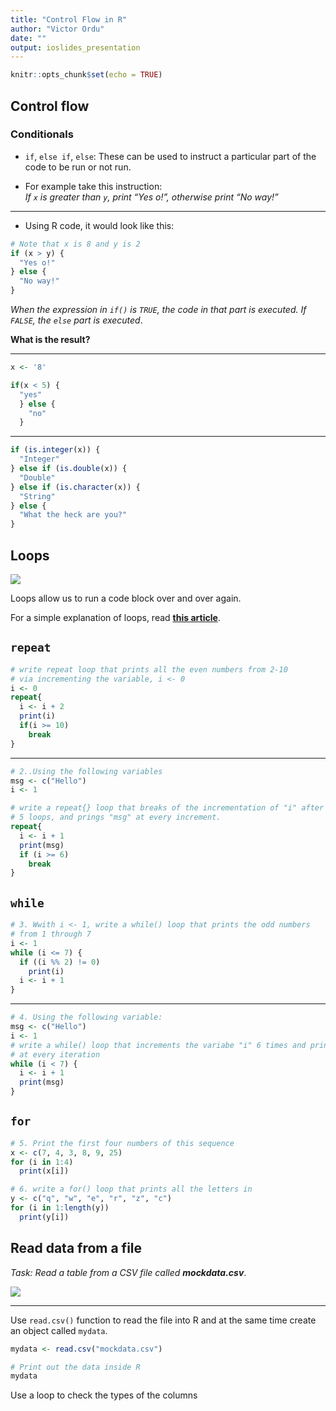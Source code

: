 ```yaml
---
title: "Control Flow in R"
author: "Victor Ordu"
date: ""
output: ioslides_presentation
---
```


```r
knitr::opts_chunk$set(echo = TRUE)
```

## Control flow
### Conditionals

- `if`, `else if`, `else`: These can be used to instruct a particular part of the code to be run or not run.

- For example take this instruction:  
*If `x` is greater than `y`, print "Yes o!", otherwise print "No way!"*

---

- Using R code, it would look like this:

``` r
# Note that x is 8 and y is 2
if (x > y) {
  "Yes o!"
} else {
  "No way!"
}
```

*When the expression in `if()` is `TRUE`, the code in that part is executed. If `FALSE`, the `else` part is executed*.    

**What is the result?**

---

```r
x <- '8'

if(x < 5) {
  "yes" 
  } else {
    "no"
  }
```

---

```r
if (is.integer(x)) {
  "Integer"
} else if (is.double(x)) {
  "Double"
} else if (is.character(x)) {
  "String"
} else {
  "What the heck are you?"
}
```


## Loops

![](www/img/loop.webp)

Loops allow us to run a code block over and over again.

For a simple explanation of loops, read **[this article](https://adventureswithr.wordpress.com/2020/08/11/r-loops/)**.

##  `repeat`

```r
# write repeat loop that prints all the even numbers from 2-10
# via incrementing the variable, i <- 0
i <- 0
repeat{
  i <- i + 2
  print(i)
  if(i >= 10)
    break
}
```

---

```r
# 2..Using the following variables
msg <- c("Hello")
i <- 1

# write a repeat{} loop that breaks of the incrementation of "i" after
# 5 loops, and prings "msg" at every increment.
repeat{
  i <- i + 1
  print(msg)
  if (i >= 6)
    break
}
```



## `while`


```r
# 3. Wwith i <- 1, write a while() loop that prints the odd numbers
# from 1 through 7
i <- 1
while (i <= 7) {
  if ((i %% 2) != 0)
    print(i)
  i <- i + 1
}
```

---

```r
# 4. Using the following variable:
msg <- c("Hello")
i <- 1
# write a while() loop that increments the variabe "i" 6 times and prints "msg"
# at every iteration
while (i < 7) {
  i <- i + 1
  print(msg)
}
```

## `for`

```r
# 5. Print the first four numbers of this sequence
x <- c(7, 4, 3, 8, 9, 25)
for (i in 1:4)
  print(x[i])

# 6. write a for() loop that prints all the letters in
y <- c("q", "w", "e", "r", "z", "c")
for (i in 1:length(y))
  print(y[i])

```


## Read data from a file
_Task: Read a table from a CSV file called **mockdata.csv**_.

![](www/img/mockdata.png)

---

Use `read.csv()` function to read the file into R and at the same time create an object called `mydata`.

```r
mydata <- read.csv("mockdata.csv")

# Print out the data inside R
mydata
```

Use a loop to check the types of the columns